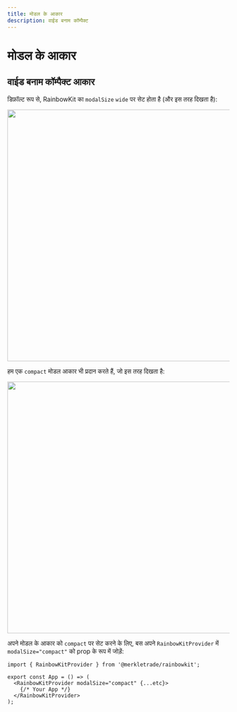 ```yaml
---
title: मोडल के आकार
description: वाईड बनाम कॉम्पैक्ट
---
```


# मोडल के आकार

## वाईड बनाम कॉम्पैक्ट आकार

डिफ़ॉल्ट रूप से, RainbowKit का `modalSize` `wide` पर सेट होता है (और इस तरह दिखता है):

<Img src="/modal-default.png" height="569" width="1029" />

हम एक `compact` मोडल आकार भी प्रदान करते हैं, जो इस तरह दिखता है:

<Img src="/modal-compact.png" height="569" width="1029" />

अपने मोडल के आकार को `compact` पर सेट करने के लिए, बस अपने `RainbowKitProvider` में `modalSize="compact"` को prop के रूप में जोड़ें:

```tsx
import { RainbowKitProvider } from '@merkletrade/rainbowkit';

export const App = () => (
  <RainbowKitProvider modalSize="compact" {...etc}>
    {/* Your App */}
  </RainbowKitProvider>
);
```
